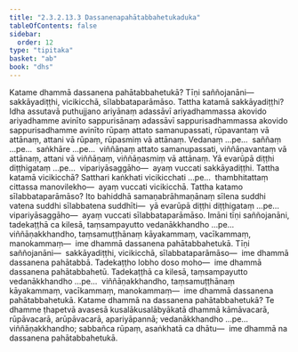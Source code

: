 ```yaml
---
title: "2.3.2.13.3 Dassanenapahātabbahetukaduka"
tableOfContents: false
sidebar:
  order: 12
type: "tipitaka"
basket: "ab"
book: "dhs"
---
```



<DynamicBreadcrumb />

<Division number="1268" book="dhs" bookNo="29" page="251">

<Paragraph number="1969" book="dhs">
Katame dhammā dassanena pahātabbahetukā? Tīṇi saññojanāni—  sakkāyadiṭṭhi, vicikicchā, sīlabbataparāmāso.
</Paragraph>

</Division>
<Division number="1269" book="dhs" bookNo="29" page="251">

<Paragraph number="1970" book="dhs">
Tattha katamā sakkāyadiṭṭhi? Idha assutavā puthujjano ariyānaṃ adassāvī ariyadhammassa akovido ariyadhamme avinīto sappurisānaṃ adassāvī sappurisadhammassa akovido sappurisadhamme avinīto rūpaṃ attato samanupassati, rūpavantaṃ vā attānaṃ, attani vā rūpaṃ, rūpasmiṃ vā attānaṃ. Vedanaṃ …pe…  saññaṃ …pe…  saṅkhāre …pe…  viññāṇaṃ attato samanupassati, viññāṇavantaṃ vā attānaṃ, attani vā viññāṇaṃ, viññāṇasmiṃ vā attānaṃ. Yā evarūpā diṭṭhi diṭṭhigataṃ …pe…  vipariyāsaggāho—  ayaṃ vuccati sakkāyadiṭṭhi.
</Paragraph>

</Division>
<Division number="1270" book="dhs" bookNo="29" page="251">

<Paragraph number="1971" book="dhs">
Tattha katamā vicikicchā? Satthari kaṅkhati vicikicchati …pe…  thambhitattaṃ cittassa manovilekho—  ayaṃ vuccati vicikicchā.
</Paragraph>

</Division>
<Division number="1271" book="dhs" bookNo="29" page="251">

<Paragraph number="1972" book="dhs">
Tattha katamo sīlabbataparāmāso? Ito bahiddhā samaṇabrāhmaṇānaṃ sīlena suddhi vatena suddhi sīlabbatena suddhīti—  yā evarūpā diṭṭhi diṭṭhigataṃ …pe…  vipariyāsaggāho—  ayaṃ vuccati sīlabbataparāmāso. Imāni tīṇi saññojanāni, tadekaṭṭhā ca kilesā, taṃsampayutto vedanākkhandho …pe…  viññāṇakkhandho, taṃsamuṭṭhānaṃ kāyakammaṃ, vacīkammaṃ, manokammaṃ—  ime dhammā dassanena pahātabbahetukā. Tīṇi saññojanāni—  sakkāyadiṭṭhi, vicikicchā, sīlabbataparāmāso—  ime dhammā dassanena pahātabbā. Tadekaṭṭho lobho doso moho—  ime dhammā dassanena pahātabbahetū. Tadekaṭṭhā ca kilesā, taṃsampayutto vedanākkhandho …pe…  viññāṇakkhandho, taṃsamuṭṭhānaṃ kāyakammaṃ, vacīkammaṃ, manokammaṃ—  ime dhammā dassanena pahātabbahetukā.
</Paragraph>

</Division>
<Division number="1272" book="dhs" bookNo="29" page="251">

<Paragraph number="1973" book="dhs">
Katame dhammā na dassanena pahātabbahetukā? Te dhamme ṭhapetvā avasesā kusalākusalābyākatā dhammā kāmāvacarā, rūpāvacarā, arūpāvacarā, apariyāpannā; vedanākkhandho …pe…  viññāṇakkhandho; sabbañca rūpaṃ, asaṅkhatā ca dhātu—  ime dhammā na dassanena pahātabbahetukā.
</Paragraph>
</Division>